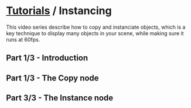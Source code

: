 # [Tutorials](/docs/tutorials) / Instancing

This video series describe how to copy and instanciate objects, which is a key technique to display many objects in your scene, while making sure it runs at 60fps.

## Part 1/3 - Introduction

<Youtube id="lmFSvwbOS7k" />

## Part 1/3 - The Copy node

<Youtube id="KvClOign75U" />

## Part 3/3 - The Instance node

<Youtube id="UemWqhLU-y8" />
